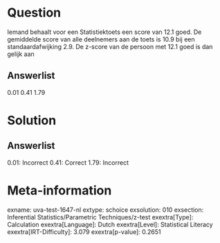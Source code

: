 Question
========

Iemand behaalt voor een Statistiektoets een score van 12.1 goed. De
gemiddelde score van alle deelnemers aan de toets is 10.9 bij een
standaardafwijking 2.9. De z-score van de persoon met 12.1 goed is dan
gelijk aan

Answerlist
----------

0.01
0.41
1.79

Solution
========

Answerlist
----------

0.01: Incorrect
0.41: Correct
1.79: Incorrect

Meta-information
================
exname: uva-test-1647-nl
extype: schoice
exsolution: 010
exsection: Inferential Statistics/Parametric Techniques/z-test
exextra[Type]: Calculation
exextra[Language]: Dutch
exextra[Level]: Statistical Literacy
exextra[IRT-Difficulty]: 3.079
exextra[p-value]: 0.2651
